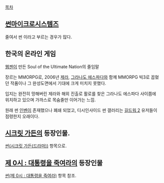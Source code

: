 [[목차]]

== [[썬마이크로시스템즈]] ==
줄여서 썬 이라고 부르는 경우가 많다.

== 한국의 온라인 게임 ==
[[웹젠]]이 만든 Soul of the Ultimate Nation의 줄임말

장르는 MMORPG로, 2006년 [[제라]], [[그라나도 에스파다]]와 함께 MMORPG 빅3로 꼽혔던 작품이나 그 완성도면에서 기대에 크게 미치지 못했다.

입지는 완전히 망해버린 제라와 해외 진출로 활로를 찾은 그라나도 에스파다 사이쯤에 위치하고 있으며 가까스로 목숨줄만 이어가는 느낌.

원래 썬 [[인벤]]이 존재했으나 폐쇄 되었고, 디시인사이드 썬 갤러리는 [[길드워 2]] 유저들이 점령한지 오래이다.

== [[시크릿 가든(드라마)|시크릿 가든]]의 등장인물. ==
[[썬(시크릿 가든(드라마))]] 항목으로.

== [[제 0시 : 대통령을 죽여라]]의 등장인물 == 
[[썬(제 0시 : 대통령을 죽여라)]] 항목 참조.
